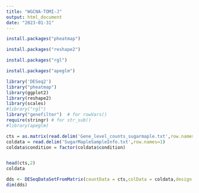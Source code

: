 ```yaml
---
title: "WGCNA-TOMI-J"
output: html_document
date: "2023-01-31"
---
```


```r
install.packages("pheatmap")
```

```r
install.packages("reshape2")
```
```r
install.packages("rgl")
```

```r
install.packages("apeglm")
```


```r
library('DESeq2')
library("pheatmap")
library(ggplot2)
library(reshape2)
library(scales)
#library("rgl")  
library("genefilter")  # for rowVars()
require(stringr) # for str_sub()
#library(apeglm)

cts = as.matrix(read.delim('Gene_level_counts_sugarmaple.txt',row.names="gene_id"))
coldata = read.delim('SugarMapleSampleInfo.txt',row.names=1)
coldata$condition = factor(coldata$condition)


head(cts,2)
coldata

dds <- DESeqDataSetFromMatrix(countData = cts,colData = coldata,design = ~ condition)
dim(dds)
```

